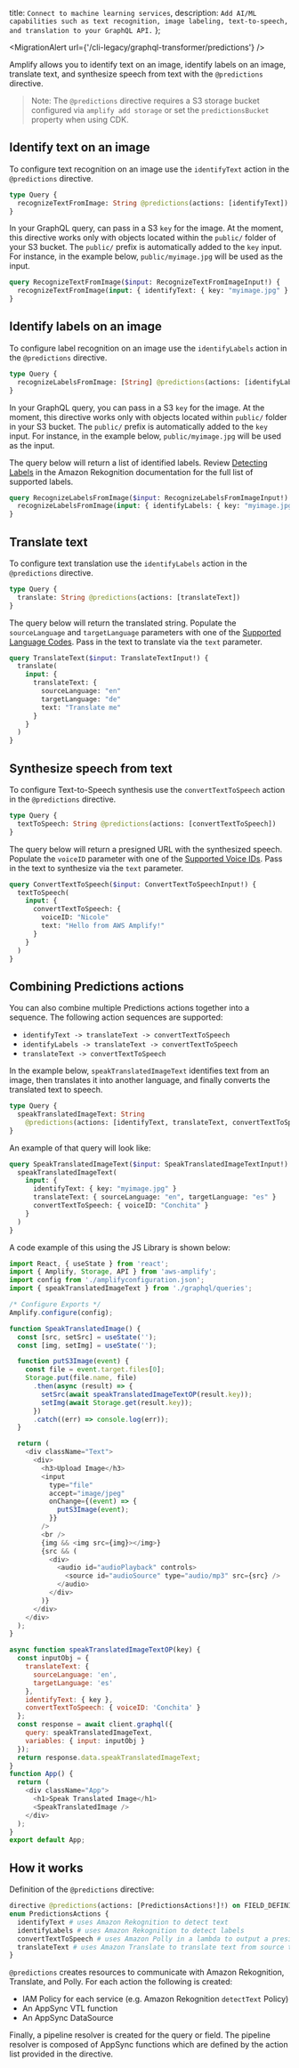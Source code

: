   title: `Connect to machine learning services`,
  description: `Add AI/ML capabilities such as text recognition, image labeling, text-to-speech, and translation to your GraphQL API.`
};

<MigrationAlert url={'/cli-legacy/graphql-transformer/predictions'} />

Amplify allows you to identify text on an image, identify labels on an image, translate text, and synthesize speech from text with the `@predictions` directive.

> Note: The `@predictions` directive requires a S3 storage bucket configured via `amplify add storage` or set the `predictionsBucket` property when using CDK.

## Identify text on an image

To configure text recognition on an image use the `identifyText` action in the `@predictions` directive.

```graphql
type Query {
  recognizeTextFromImage: String @predictions(actions: [identifyText])
}
```

In your GraphQL query, can pass in a S3 `key` for the image. At the moment, this directive works only with objects located within the `public/` folder of your S3 bucket. The `public/` prefix is automatically added to the `key` input. For instance, in the example below, `public/myimage.jpg` will be used as the input.

```graphql
query RecognizeTextFromImage($input: RecognizeTextFromImageInput!) {
  recognizeTextFromImage(input: { identifyText: { key: "myimage.jpg" } })
}
```

## Identify labels on an image

To configure label recognition on an image use the `identifyLabels` action in the `@predictions` directive.

```graphql
type Query {
  recognizeLabelsFromImage: [String] @predictions(actions: [identifyLabels])
}
```

In your GraphQL query, you can pass in a S3 `key` for the image. At the moment, this directive works only with objects located within `public/` folder in your S3 bucket. The `public/` prefix is automatically added to the `key` input. For instance, in the example below, `public/myimage.jpg` will be used as the input.

The query below will return a list of identified labels. Review [Detecting Labels](https://docs.aws.amazon.com/rekognition/latest/dg/labels.html) in the Amazon Rekognition documentation for the full list of supported labels.

```graphql
query RecognizeLabelsFromImage($input: RecognizeLabelsFromImageInput!) {
  recognizeLabelsFromImage(input: { identifyLabels: { key: "myimage.jpg" } })
}
```

## Translate text

To configure text translation use the `identifyLabels` action in the `@predictions` directive.

```graphql
type Query {
  translate: String @predictions(actions: [translateText])
}
```

The query below will return the translated string. Populate the `sourceLanguage` and `targetLanguage` parameters with one of the [Supported Language Codes](https://docs.aws.amazon.com/translate/latest/dg/what-is.html#what-is-languages). Pass in the text to translate via the `text` parameter.

```graphql
query TranslateText($input: TranslateTextInput!) {
  translate(
    input: {
      translateText: {
        sourceLanguage: "en"
        targetLanguage: "de"
        text: "Translate me"
      }
    }
  )
}
```

## Synthesize speech from text

To configure Text-to-Speech synthesis use the `convertTextToSpeech` action in the `@predictions` directive.

```graphql
type Query {
  textToSpeech: String @predictions(actions: [convertTextToSpeech])
}
```

The query below will return a presigned URL with the synthesized speech. Populate the `voiceID` parameter with one of the [Supported Voice IDs](https://docs.aws.amazon.com/polly/latest/dg/voicelist.htm). Pass in the text to synthesize via the `text` parameter.

```graphql
query ConvertTextToSpeech($input: ConvertTextToSpeechInput!) {
  textToSpeech(
    input: {
      convertTextToSpeech: {
        voiceID: "Nicole"
        text: "Hello from AWS Amplify!"
      }
    }
  )
}
```

## Combining Predictions actions

You can also combine multiple Predictions actions together into a sequence. The following action sequences are supported:

- `identifyText -> translateText -> convertTextToSpeech`
- `identifyLabels -> translateText -> convertTextToSpeech`
- `translateText -> convertTextToSpeech`

In the example below, `speakTranslatedImageText` identifies text from an image, then translates it into another language, and finally converts the translated text to speech.

```graphql
type Query {
  speakTranslatedImageText: String
    @predictions(actions: [identifyText, translateText, convertTextToSpeech])
}
```

An example of that query will look like:

```graphql
query SpeakTranslatedImageText($input: SpeakTranslatedImageTextInput!) {
  speakTranslatedImageText(
    input: {
      identifyText: { key: "myimage.jpg" }
      translateText: { sourceLanguage: "en", targetLanguage: "es" }
      convertTextToSpeech: { voiceID: "Conchita" }
    }
  )
}
```

A code example of this using the JS Library is shown below:

```js
import React, { useState } from 'react';
import { Amplify, Storage, API } from 'aws-amplify';
import config from './amplifyconfiguration.json';
import { speakTranslatedImageText } from './graphql/queries';

/* Configure Exports */
Amplify.configure(config);

function SpeakTranslatedImage() {
  const [src, setSrc] = useState('');
  const [img, setImg] = useState('');

  function putS3Image(event) {
    const file = event.target.files[0];
    Storage.put(file.name, file)
      .then(async (result) => {
        setSrc(await speakTranslatedImageTextOP(result.key));
        setImg(await Storage.get(result.key));
      })
      .catch((err) => console.log(err));
  }

  return (
    <div className="Text">
      <div>
        <h3>Upload Image</h3>
        <input
          type="file"
          accept="image/jpeg"
          onChange={(event) => {
            putS3Image(event);
          }}
        />
        <br />
        {img && <img src={img}></img>}
        {src && (
          <div>
            <audio id="audioPlayback" controls>
              <source id="audioSource" type="audio/mp3" src={src} />
            </audio>
          </div>
        )}
      </div>
    </div>
  );
}

async function speakTranslatedImageTextOP(key) {
  const inputObj = {
    translateText: {
      sourceLanguage: 'en',
      targetLanguage: 'es'
    },
    identifyText: { key },
    convertTextToSpeech: { voiceID: 'Conchita' }
  };
  const response = await client.graphql({
    query: speakTranslatedImageText,
    variables: { input: inputObj }
  });
  return response.data.speakTranslatedImageText;
}
function App() {
  return (
    <div className="App">
      <h1>Speak Translated Image</h1>
      <SpeakTranslatedImage />
    </div>
  );
}
export default App;
```

## How it works

Definition of the `@predictions` directive:

```graphql
directive @predictions(actions: [PredictionsActions!]!) on FIELD_DEFINITION
enum PredictionsActions {
  identifyText # uses Amazon Rekognition to detect text
  identifyLabels # uses Amazon Rekognition to detect labels
  convertTextToSpeech # uses Amazon Polly in a lambda to output a presigned url to synthesized speech
  translateText # uses Amazon Translate to translate text from source to target language
}
```

`@predictions` creates resources to communicate with Amazon Rekognition, Translate, and Polly. For each action the following is created:

- IAM Policy for each service (e.g. Amazon Rekognition `detectText` Policy)
- An AppSync VTL function
- An AppSync DataSource

Finally, a pipeline resolver is created for the query or field. The pipeline resolver is composed of AppSync functions which are defined by the action list provided in the directive.
